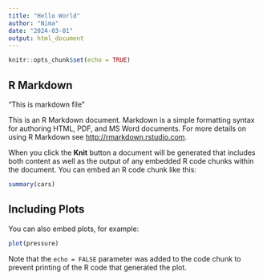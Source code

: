 ```yaml
---
title: "Hello World"
author: "Nima"
date: "2024-03-01"
output: html_document
---
```


```r
knitr::opts_chunk$set(echo = TRUE)
```

## R Markdown

"This is markdown file"

This is an R Markdown document. Markdown is a simple formatting syntax for authoring HTML, PDF, and MS Word documents. For more details on using R Markdown see <http://rmarkdown.rstudio.com>.

When you click the **Knit** button a document will be generated that includes both content as well as the output of any embedded R code chunks within the document. You can embed an R code chunk like this:

```r
summary(cars)
```

## Including Plots

You can also embed plots, for example:

```r
plot(pressure)
```

Note that the `echo = FALSE` parameter was added to the code chunk to prevent printing of the R code that generated the plot.
